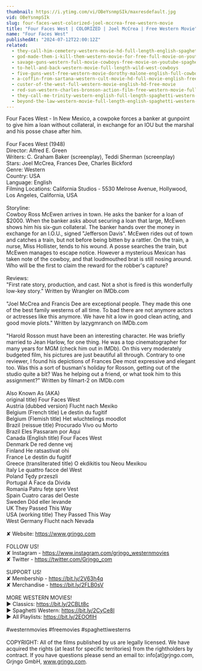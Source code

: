```yaml
---
thumbnail: https://i.ytimg.com/vi/OBeYsnmpSIk/maxresdefault.jpg
vid: OBeYsnmpSIk
slug: four-faces-west-colorized-joel-mccrea-free-western-movie
title: "Four Faces West | COLORIZED | Joel McCrea | Free Western Movie"
name: "Four Faces West"
publishedAt: "2024-07-12T22:00:12Z"
related:
  - they-call-him-cemetery-western-movie-hd-full-length-english-spaghetti-western
  - god-made-them-i-kill-them-western-movie-for-free-full-movie-on-youtube-cowboy-film
  - savage-guns-western-full-movie-cowboys-free-movie-on-youtube-spaghetti-western
  - to-hell-and-back-western-movie-full-length-wild-west-cowboys
  - five-guns-west-free-western-movie-dorothy-malone-english-full-cowboy-film-full-movie
  - a-coffin-from-sartana-western-cult-movie-hd-full-movie-english-free-cowboy-film
  - custer-of-the-west-full-western-movie-english-hd-free-movie
  - red-sun-western-charles-bronson-action-film-free-western-movie-full-length-english-hd
  - they-call-me-trinity-western-english-full-length-spaghetti-western-film-full-movie
  - beyond-the-law-western-movie-full-length-english-spaghetti-western-full-free-youtube-movies
---
```


Four Faces West - In New Mexico, a cowpoke forces a banker at gunpoint to give him a loan without collateral, in exchange for an IOU but the marshal and his posse chase after him.<br />
<br />
Four Faces West (1948)<br />
Director: Alfred E. Green<br />
Writers: C. Graham Baker (screenplay), Teddi Sherman (screenplay)<br />
Stars: Joel McCrea, Frances Dee, Charles Bickford <br />
Genre: Western<br />
Country: USA<br />
Language: English<br />
Filming Locations: California Studios - 5530 Melrose Avenue, Hollywood, Los Angeles, California, USA<br />
<br />
Storyline:<br />
Cowboy Ross McEwen arrives in town. He asks the banker for a loan of $2000. When the banker asks about securing a loan that large, McEwen shows him his six-gun collateral. The banker hands over the money in exchange for an I.O.U., signed "Jefferson Davis". McEwen rides out of town and catches a train, but not before being bitten by a rattler. On the train, a nurse, Miss Hollister, tends to his wound. A posse searches the train, but McEwen manages to escape notice. However a mysterious Mexican has taken note of the cowboy, and that loudmouthed brat is still nosing around. Who will be the first to claim the reward for the robber's capture?<br />
<br />
Reviews:<br />
"First rate story, production, and cast. Not a shot is fired is this wonderfully low-key story." Written by Wrangler on IMDb.com<br />
<br />
"Joel McCrea and Francis Dee are exceptional people. They made this one of the best family westerns of all time. To bad there are not anymore actors or actresses like this anymore. We have hit a low in good clean acting, and good movie plots." Written by lazygmranch on IMDb.com<br />
<br />
"Harold Rosson must have been an interesting character. He was briefly married to Jean Harlow, for one thing. He was a top cinematographer for many years for MGM (check him out in IMDb). On this very moderately budgeted film, his pictures are just beautiful all through. Contrary to one reviewer, I found his depictions of Frances Dee most expressive and elegant too. Was this a sort of busman's holiday for Rosson, getting out of the studio quite a bit? Was he helping out a friend, or what took him to this assignment?" Written by filmart-2 on IMDb.com<br />
<br />
Also Known As (AKA)<br />
original title) Four Faces West<br />
Austria (dubbed version) Flucht nach Mexiko<br />
Belgium (French title) Le destin du fugitif<br />
Belgium (Flemish title) Het wluchtelings moodlot<br />
Brazil (reissue title) Procurado Vivo ou Morto<br />
Brazil Eles Passaram por Aqui<br />
Canada (English title) Four Faces West<br />
Denmark De red denne vej<br />
Finland He ratsastivat ohi<br />
France Le destin du fugitif<br />
Greece (transliterated title) O ekdikitis tou Neou Mexikou<br />
Italy Le quattro facce del West<br />
Poland Tędy przeszli<br />
Portugal A Face da Dívida<br />
Romania Patru feţe spre Vest<br />
Spain Cuatro caras del Oeste<br />
Sweden Död eller levande<br />
UK They Passed This Way<br />
USA (working title) They Passed This Way<br />
West Germany Flucht nach Nevada<br />
<br />
✘ Website: https://www.grjngo.com<br />
<br />
FOLLOW US!<br />
✘ Instagram - https://www.instagram.com/grjngo_westernmovies<br />
✘ Twitter - https://twitter.com/Grjngo_com<br />
<br />
SUPPORT US!<br />
✘ Membership - https://bit.ly/2V63h4q<br />
✘ Merchandise - https://bit.ly/2FLB0sV<br />
<br />
MORE WESTERN MOVIES! <br />
► Classics: https://bit.ly/2CBLt8c <br />
► Spaghetti Western: https://bit.ly/2CyCe8I <br />
► All Playlists: https://bit.ly/2EOOfIH <br />
<br />
#westernmovies #freemovies #spaghettiwesterns<br />
<br />
COPYRIGHT: All of the films published by us are legally licensed. We have acquired the rights (at least for specific territories) from the rightholders by contract. If you have questions please send an email to: info[at]grjngo.com, Grjngo GmbH, www.grjngo.com.